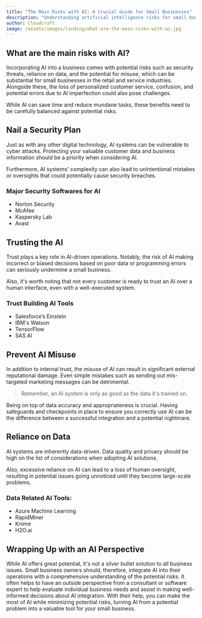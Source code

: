 ```yaml
---
title: "The Main Risks with AI: A Crucial Guide for Small Businesses"
description: "Understanding artificial intelligence risks for small businesses in the retail and service industry. With AI's increasing importance, understanding potential pitfalls is more critical than ever."
author: Cloudcraft
image: /assets/images/landing/what-are-the-main-risks-with-ai.jpg
---
```


## What are the main risks with AI?

Incorporating AI into a business comes with potential risks such as security threats, reliance on data, and the potential for misuse, which can be substantial for small businesses in the retail and service industries. Alongside these, the loss of personalized customer service, confusion, and potential errors due to AI imperfection could also pose challenges. 

While AI can save time and reduce mundane tasks, these benefits need to be carefully balanced against potential risks. 

<ServicesBlurb />

## Nail a Security Plan

Just as with any other digital technology, AI systems can be vulnerable to cyber attacks. Protecting your valuable customer data and business information should be a priority when considering AI. 

Furthermore, AI systems' complexity can also lead to unintentional mistakes or oversights that could potentially cause security breaches. 

### Major Security Softwares for AI

 * Norton Security  
 * McAfee
 * Kaspersky Lab
 * Avast 

## Trusting the AI

Trust plays a key role in AI-driven operations. Notably, the risk of AI making incorrect or biased decisions based on poor data or programming errors can seriously undermine a small business. 

Also, it's worth noting that not every customer is ready to trust an AI over a human interface, even with a well-executed system. 

### Trust Building AI Tools

 * Salesforce’s Einstein 
 * IBM's Watson
 * TensorFlow
 * SAS AI

<GetStartedBlurb />

## Prevent AI Misuse

In addition to internal trust, the misuse of AI can result in significant external reputational damage. Even simple mistakes such as sending out mis-targeted marketing messages can be detrimental.

<blockquote>Remember, an AI system is only as good as the data it's trained on.</blockquote>

Being on top of data accuracy and appropriateness is crucial. Having safeguards and checkpoints in place to ensure you correctly use AI can be the difference between a successful integration and a potential nightmare. 

## Reliance on Data

AI systems are inherently data-driven. Data quality and privacy should be high on the list of considerations when adopting AI solutions. 

Also, excessive reliance on AI can lead to a loss of human oversight, resulting in potential issues going unnoticed until they become large-scale problems. 

### Data Related AI Tools:

 * Azure Machine Learning
 * RapidMiner
 * Knime
 * H2O.ai 

## Wrapping Up with an AI Perspective

While AI offers great potential, it's not a silver bullet solution to all business issues. Small business owners should, therefore, integrate AI into their operations with a comprehensive understanding of the potential risks. It often helps to have an outside perspective from a consultant or software expert to help evaluate individual business needs and assist in making well-informed decisions about AI integration. With their help, you can make the most of AI while minimizing potential risks, turning AI from a potential problem into a valuable tool for your small business.